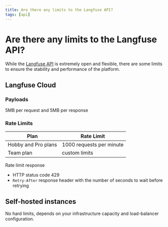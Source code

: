 ```yaml
---
title: Are there any limits to the Langfuse API?
tags: [api]
---
```


# Are there any limits to the Langfuse API?

While the [Langfuse API](https://api.reference.langfuse.com) is extremely open and flexible, there are some limits to ensure the stability and performance of the platform.

## Langfuse Cloud

### Payloads

5MB per request and 5MB per response

### Rate Limits

| Plan                | Rate Limit               |
| ------------------- | ------------------------ |
| Hobby and Pro plans | 1000 requests per minute |
| Team plan           | custom limits            |

Rate limit response

- HTTP status code 429
- `Retry-After` response header with the number of seconds to wait before retrying

## Self-hosted instances

No hard limits, depends on your infrastructure capacity and load-balancer configuration.
